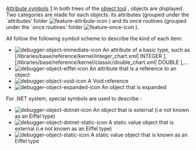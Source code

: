 [[Property:title|Attribute symbols]]
[[Property:weight|1]]
In both trees of the [[Objects tool: Introduction|object tool]] , objects are displayed. Two categories are made for each objects: its attributes (grouped under the `attributes' folder  [[Image:feature-attribute-icon]]  ) and its once routines (grouped under the `once routines' folder  [[Image:feature-once-icon]]  ). 

All follow the following symbol scheme to describe the kind of each item:
*   [[Image:debugger-object-immediate-icon]]  An attribute of a basic type, such as <eiffel>[/libraries/base/reference/kernel/integer_chart.xml| INTEGER  ]</eiffel>, <eiffel>[/libraries/base/reference/kernel/classic/double_chart.xml| DOUBLE  ]</eiffel>,... 
*   [[Image:debugger-object-eiffel-icon]]  An attribute that is a reference to an object 
*   [[Image:debugger-object-void-icon]]  A Void reference 
*   [[Image:debugger-object-expanded-icon]]  An object that is expanded 

For .NET system, special symbols are used to describe :
*   [[Image:debugger-object-dotnet-icon]]  An object that is external (i.e not known as an Eiffel type) 
*   [[Image:debugger-object-dotnet-static-icon]]  A static value object that is external (i.e not known as an Eiffel type) 
*   [[Image:debugger-object-static-icon]]  A static value object that is known as an Eiffel type 




